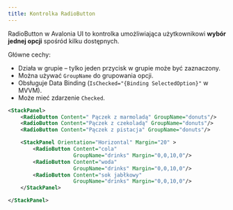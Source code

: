 ```yaml
---
title: Kontrolka RadioButton
---
```

RadioButton w Avalonia UI to kontrolka umożliwiająca użytkownikowi **wybór jednej opcji** spośród kilku dostępnych.

Główne cechy:
- Działa w grupie – tylko jeden przycisk w grupie może być zaznaczony.
- Można używać `GroupName` do grupowania opcji.
- Obsługuje Data Binding (`IsChecked="{Binding SelectedOption}"` w MVVM).
- Może mieć zdarzenie `Checked`.

```xml
<StackPanel>
    <RadioButton Content=" Pączek z marmoladą" GroupName="donuts"/>
    <RadioButton Content="Pączek z czekoladą" GroupName="donuts"/>
    <RadioButton Content="Pączek z pistacja" GroupName="donuts"/>

    <StackPanel Orientation="Horizontal" Margin="20" >
        <RadioButton Content="cola"
                     GroupName="drinks" Margin="0,0,10,0"/>
        <RadioButton Content="woda"
                     GroupName="drinks" Margin="0,0,10,0"/>
        <RadioButton Content="sok jabłkowy"
                     GroupName="drinks" Margin="0,0,10,0"/>
    </StackPanel>

</StackPanel>
```




